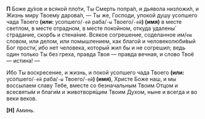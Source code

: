 **П** Боже ду́хов и всякой пло́ти, Ты Смерть попра́л, и дьявола низложи́л, и Жизнь миру Твоему дарова́л, — Ты же, Господи, упокой душу усопшего чада Твоего **(или:** усопшего/`-ей` раба/`-ы` Твоего/`-ей`**) (имя)** в месте светлом, в месте отрадном, в месте покойном, откуда удалены́ страдание, скорбь и стена́ние. Всякое согрешение, соделанное им/`ею` словом, или делом, или помышлением, как благой и человеколюби́вый Бог прости́, ибо нет человека, который жил бы и не согрешил; ведь один только Ты без греха, правда Твоя — правда вечная, и слово Твоё — истина! —

Ибо Ты воскресение, и жизнь, и покой усопшего чада Твоего **(или:** усопшего/`-ей` раба/`-ы` Твоего/`-ей`**) (имя)**, Христе Боже наш, и мы воссылаем славу Тебе, вместе со безначальным Твоим Отцом и всесвяты́м и благи́м и животворя́щим Твоим Духом, ныне и всегда и во веки веков.

**[Н]** Аминь.
